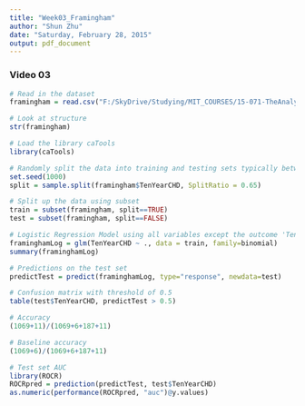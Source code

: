 ```yaml
---
title: "Week03_Framingham"
author: "Shun Zhu"
date: "Saturday, February 28, 2015"
output: pdf_document
---
```


### Video 03

```r

# Read in the dataset
framingham = read.csv("F:/SkyDrive/Studying/MIT_COURSES/15-071-TheAnalyticsEdge/lecture/dataset/framingham.csv")

# Look at structure
str(framingham)

# Load the library caTools
library(caTools)

# Randomly split the data into training and testing sets typically between 50% and 80% in the training set
set.seed(1000)
split = sample.split(framingham$TenYearCHD, SplitRatio = 0.65)

# Split up the data using subset
train = subset(framingham, split==TRUE)
test = subset(framingham, split==FALSE)

# Logistic Regression Model using all variables except the outcome 'TenYearCHD'
framinghamLog = glm(TenYearCHD ~ ., data = train, family=binomial)
summary(framinghamLog)

# Predictions on the test set
predictTest = predict(framinghamLog, type="response", newdata=test)

# Confusion matrix with threshold of 0.5
table(test$TenYearCHD, predictTest > 0.5)

# Accuracy
(1069+11)/(1069+6+187+11)

# Baseline accuracy
(1069+6)/(1069+6+187+11) 

# Test set AUC 
library(ROCR)
ROCRpred = prediction(predictTest, test$TenYearCHD)
as.numeric(performance(ROCRpred, "auc")@y.values)

```

